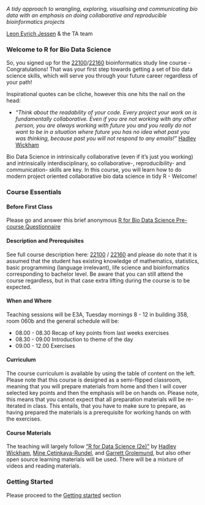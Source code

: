 _A tidy approach to wrangling, exploring, visualising and communicating bio data with an emphasis on doing collaborative and reproducible bioinformatics projects _

[Leon Eyrich Jessen](https://www.dtu.dk/english/person/leon-eyrich-jessen?id=22554&entity=profile) & the TA team

### Welcome to R for Bio Data Science {.unnumbered}

So, you signed up for the [22100](https://kurser.dtu.dk/course/22100)/[22160](https://kurser.dtu.dk/course/22160) bioinformatics study line course - Congratulations! That was your first step towards getting a set of bio data science skills, which will serve you through your future career regardless of your path!

Inspirational quotes can be cliche, however this one hits the nail on the head:

-   *"Think about the readability of your code. Every project your work on is fundamentally collaborative. Even if you are not working with any other person, you are always working with future you and you really do not want to be in a situation where future you has no idea what past you was thinking, because past you will not respond to any emails!"* [Hadley Wickham](https://github.com/hadley)

Bio Data Science in intrinsically collaborative (even if it's just you working) and intrinsically interdisciplinary, so collaborative-, reproducibility- and communication- skills are key. In this course, you will learn how to do modern project oriented collaborative bio data science in tidy R - Welcome!

### Course Essentials {.unnumbered}

#### Before First Class

Please go and answer this brief anonymous [R for Bio Data Science Pre-course Questionnaire](https://forms.gle/aciebVMTf2YLEFoJ9)

#### Description and Prerequisites

See full course description here: [22100](https://kurser.dtu.dk/course/2023-2024/22100) / [22160](https://kurser.dtu.dk/course/2023-2024/22160) and please do note that it is assumed that the student has existing knowledge of mathematics, statistics, basic programming (language irrelevant), life science and bioinformatics corresponding to bachelor level. Be aware that you can still attend the course regardless, but in that case extra lifting during the course is to be expected.

#### When and Where

Teaching sessions will be E3A, Tuesday mornings 8 - 12 in building 358, room 060b and the general schedule will be:

* 08.00 - 08.30 Recap of key points from last weeks exercises
* 08.30 - 09.00 Introduction to theme of the day
* 09.00 - 12.00 Exercises

#### Curriculum

The course curriculum is available by using the table of content on the left. Please note that this course is designed as a semi-flipped classroom, meaning that you will prepare materials from home and then I will cover selected key points and then the emphasis will be on hands on. Please note, this means that you cannot expect that all preparation materials will be re-iterated in class. This entails, that you have to make sure to prepare, as having prepared the materials is a prerequisite for working hands on with the exercises.

#### Course Materials

The teaching will largely follow ["R for Data Science (2e)"](https://r4ds.hadley.nz) by [Hadley Wickham](https://twitter.com/hadleywickham), [Mine Çetinkaya-Rundel](https://twitter.com/minebocek), and [Garrett Grolemund](https://twitter.com/StatGarrett), but also other open source learning materials will be used. There will be a mixture of videos and reading materials.

### Getting Started {.unnumbered}

Please proceed to the [Getting started](getting_started.qmd) section
